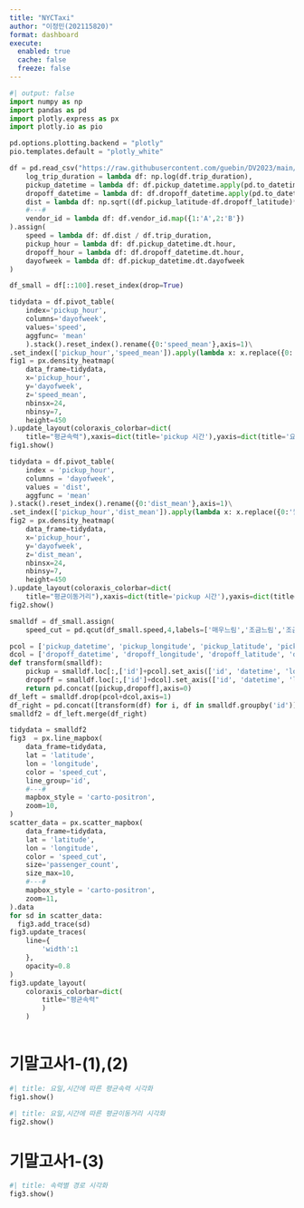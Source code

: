 ```yaml
---
title: "NYCTaxi"
author: "이정민(202115820)"
format: dashboard
execute: 
  enabled: true
  cache: false
  freeze: false
---
```


```python
#| output: false
import numpy as np
import pandas as pd
import plotly.express as px
import plotly.io as pio

pd.options.plotting.backend = "plotly"
pio.templates.default = "plotly_white"

df = pd.read_csv("https://raw.githubusercontent.com/guebin/DV2023/main/posts/NYCTaxi.csv").assign(
    log_trip_duration = lambda df: np.log(df.trip_duration),
    pickup_datetime = lambda df: df.pickup_datetime.apply(pd.to_datetime),
    dropoff_datetime = lambda df: df.dropoff_datetime.apply(pd.to_datetime),
    dist = lambda df: np.sqrt((df.pickup_latitude-df.dropoff_latitude)**2 + (df.pickup_longitude-df.dropoff_longitude)**2),
    #---#
    vendor_id = lambda df: df.vendor_id.map({1:'A',2:'B'})
).assign(
    speed = lambda df: df.dist / df.trip_duration,
    pickup_hour = lambda df: df.pickup_datetime.dt.hour,
    dropoff_hour = lambda df: df.dropoff_datetime.dt.hour,
    dayofweek = lambda df: df.pickup_datetime.dt.dayofweek
)

df_small = df[::100].reset_index(drop=True)

tidydata = df.pivot_table(
    index='pickup_hour',
    columns='dayofweek',
    values='speed',
    aggfunc= 'mean'
    ).stack().reset_index().rename({0:'speed_mean'},axis=1)\
.set_index(['pickup_hour','speed_mean']).apply(lambda x: x.replace({0:'월',1:'화',2:'수',3:'목',4:'금',5:'토',6:'일'})).reset_index()
fig1 = px.density_heatmap(
    data_frame=tidydata,
    x='pickup_hour',
    y='dayofweek',
    z='speed_mean',
    nbinsx=24,
    nbinsy=7,
    height=450
).update_layout(coloraxis_colorbar=dict(
    title="평균속력"),xaxis=dict(title='pickup 시간'),yaxis=dict(title='요일'))
fig1.show()

tidydata = df.pivot_table(
    index = 'pickup_hour',
    columns = 'dayofweek',
    values = 'dist',
    aggfunc = 'mean'
).stack().reset_index().rename({0:'dist_mean'},axis=1)\
.set_index(['pickup_hour','dist_mean']).apply(lambda x: x.replace({0:'월',1:'화',2:'수',3:'목',4:'금',5:'토',6:'일'})).reset_index()
fig2 = px.density_heatmap(
    data_frame=tidydata,
    x='pickup_hour',
    y='dayofweek',
    z='dist_mean',
    nbinsx=24,
    nbinsy=7,
    height=450
).update_layout(coloraxis_colorbar=dict(
    title="평균이동거리"),xaxis=dict(title='pickup 시간'),yaxis=dict(title='요일'))
fig2.show()

smalldf = df_small.assign(
    speed_cut = pd.qcut(df_small.speed,4,labels=['매우느림','조금느림','조금빠름','매우빠름'])).sort_values('speed',ascending=True)

pcol = ['pickup_datetime', 'pickup_longitude', 'pickup_latitude', 'pickup_hour']
dcol = ['dropoff_datetime', 'dropoff_longitude', 'dropoff_latitude', 'dropoff_hour']
def transform(smalldf):
    pickup = smalldf.loc[:,['id']+pcol].set_axis(['id', 'datetime', 'longitude', 'latitude', 'hour'],axis=1).assign(type = 'pickup')
    dropoff = smalldf.loc[:,['id']+dcol].set_axis(['id', 'datetime', 'longitude', 'latitude', 'hour'],axis=1).assign(type = 'dropoff')
    return pd.concat([pickup,dropoff],axis=0)
df_left = smalldf.drop(pcol+dcol,axis=1)
df_right = pd.concat([transform(df) for i, df in smalldf.groupby('id')]).reset_index(drop=True)
smalldf2 = df_left.merge(df_right)

tidydata = smalldf2
fig3  = px.line_mapbox(
    data_frame=tidydata,
    lat = 'latitude',
    lon = 'longitude',
    color = 'speed_cut',
    line_group='id',
    #---#
    mapbox_style = 'carto-positron',
    zoom=10,
)
scatter_data = px.scatter_mapbox(
    data_frame=tidydata,
    lat = 'latitude',
    lon = 'longitude',
    color = 'speed_cut',
    size='passenger_count',
    size_max=10,
    #---#
    mapbox_style = 'carto-positron',
    zoom=11,
).data
for sd in scatter_data:
  fig3.add_trace(sd)
fig3.update_traces(
    line={
        'width':1
    },
    opacity=0.8
)
fig3.update_layout(
    coloraxis_colorbar=dict(
        title="평균속력"
        )
    )



```

# 기말고사1-(1),(2)

```python
#| title: 요일,시간에 따른 평균속력 시각화        
fig1.show()
```

```python
#| title: 요일,시간에 따른 평균이동거리 시각화        
fig2.show()
```

# 기말고사1-(3)

```python
#| title: 속력별 경로 시각화
fig3.show()
```